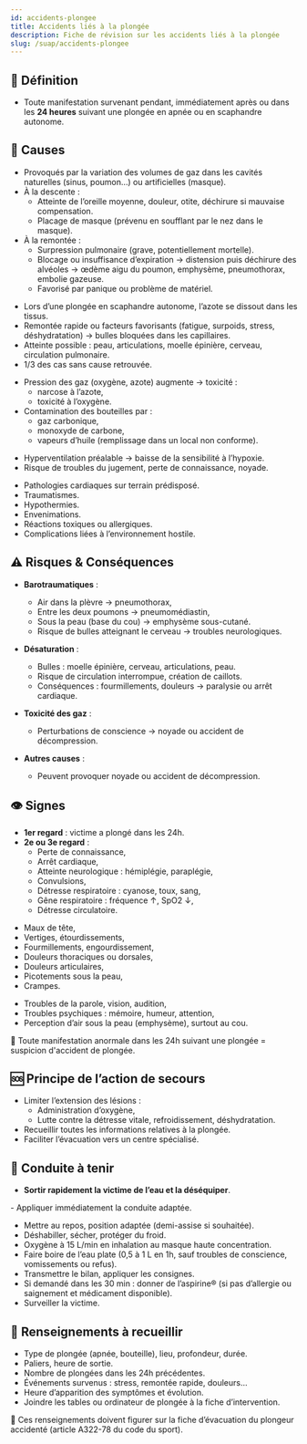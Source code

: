 ---
id: accidents-plongee
title: Accidents liés à la plongée
description: Fiche de révision sur les accidents liés à la plongée
slug: /suap/accidents-plongee
---


## 🤿 Définition

- Toute manifestation survenant pendant, immédiatement après ou dans les **24 heures** suivant une plongée en apnée ou en scaphandre autonome.

## 📌 Causes

<Tabs>
<TabItem value="barotraumatiques" label="Accidents barotraumatiques">

- Provoqués par la variation des volumes de gaz dans les cavités naturelles (sinus, poumon…) ou artificielles (masque).
- À la descente :
  - Atteinte de l’oreille moyenne, douleur, otite, déchirure si mauvaise compensation.
  - Placage de masque (prévenu en soufflant par le nez dans le masque).
- À la remontée :
  - Surpression pulmonaire (grave, potentiellement mortelle).
  - Blocage ou insuffisance d’expiration → distension puis déchirure des alvéoles → œdème aigu du poumon, emphysème, pneumothorax, embolie gazeuse.
  - Favorisé par panique ou problème de matériel.

</TabItem>
<TabItem value="desaturation" label="Accidents de désaturation">

- Lors d’une plongée en scaphandre autonome, l’azote se dissout dans les tissus.
- Remontée rapide ou facteurs favorisants (fatigue, surpoids, stress, déshydratation) → bulles bloquées dans les capillaires.
- Atteinte possible : peau, articulations, moelle épinière, cerveau, circulation pulmonaire.
- 1/3 des cas sans cause retrouvée.

</TabItem>
<TabItem value="toxiques" label="Accidents toxiques">

- Pression des gaz (oxygène, azote) augmente → toxicité :
  - narcose à l’azote,
  - toxicité à l’oxygène.
- Contamination des bouteilles par :
  - gaz carbonique,
  - monoxyde de carbone,
  - vapeurs d’huile (remplissage dans un local non conforme).

</TabItem>
<TabItem value="hyperventilation" label="Apnée + Hyperventilation">

- Hyperventilation préalable → baisse de la sensibilité à l’hypoxie.
- Risque de troubles du jugement, perte de connaissance, noyade.

</TabItem>
<TabItem value="autres" label="Autres accidents">

- Pathologies cardiaques sur terrain prédisposé.
- Traumatismes.
- Hypothermies.
- Envenimations.
- Réactions toxiques ou allergiques.
- Complications liées à l’environnement hostile.

</TabItem>
</Tabs>

## ⚠️ Risques & Conséquences

- **Barotraumatiques** :
  - Air dans la plèvre → pneumothorax,
  - Entre les deux poumons → pneumomédiastin,
  - Sous la peau (base du cou) → emphysème sous-cutané.
  - Risque de bulles atteignant le cerveau → troubles neurologiques.

- **Désaturation** :
  - Bulles : moelle épinière, cerveau, articulations, peau.
  - Risque de circulation interrompue, création de caillots.
  - Conséquences : fourmillements, douleurs → paralysie ou arrêt cardiaque.

- **Toxicité des gaz** :
  - Perturbations de conscience → noyade ou accident de décompression.

- **Autres causes** :
  - Peuvent provoquer noyade ou accident de décompression.

## 👁️ Signes

<Tabs>
<TabItem value="regards" label="Par regard">

- **1er regard** : victime a plongé dans les 24h.
- **2e ou 3e regard** :
  - Perte de connaissance,
  - Arrêt cardiaque,
  - Atteinte neurologique : hémiplégie, paraplégie,
  - Convulsions,
  - Détresse respiratoire : cyanose, toux, sang,
  - Gêne respiratoire : fréquence ↑, SpO2 ↓,
  - Détresse circulatoire.

</TabItem>
<TabItem value="signes-consultation" label="Signes subjectifs">

- Maux de tête,
- Vertiges, étourdissements,
- Fourmillements, engourdissement,
- Douleurs thoraciques ou dorsales,
- Douleurs articulaires,
- Picotements sous la peau,
- Crampes.

</TabItem>
<TabItem value="signes-examens" label="Signes cliniques">

- Troubles de la parole, vision, audition,
- Troubles psychiques : mémoire, humeur, attention,
- Perception d’air sous la peau (emphysème), surtout au cou.

</TabItem>
</Tabs>

<Admonition type="warning">
📢 Toute manifestation anormale dans les 24h suivant une plongée = suspicion d'accident de plongée.
</Admonition>

## 🆘 Principe de l’action de secours

- Limiter l’extension des lésions :
  - Administration d’oxygène,
  - Lutte contre la détresse vitale, refroidissement, déshydratation.
- Recueillir toutes les informations relatives à la plongée.
- Faciliter l’évacuation vers un centre spécialisé.

## 🛟 Conduite à tenir

- **Sortir rapidement la victime de l’eau et la déséquiper**.

<Tabs>
<TabItem value="detresse" label="Si détresse vitale">
- Appliquer immédiatement la conduite adaptée.
</TabItem>
<TabItem value="pas-de-detresse" label="Sans détresse vitale">

- Mettre au repos, position adaptée (demi-assise si souhaitée).
- Déshabiller, sécher, protéger du froid.
- Oxygène à 15 L/min en inhalation au masque haute concentration.
- Faire boire de l’eau plate (0,5 à 1 L en 1h, sauf troubles de conscience, vomissements ou refus).
- Transmettre le bilan, appliquer les consignes.
- Si demandé dans les 30 min : donner de l’aspirine® (si pas d’allergie ou saignement et médicament disponible).
- Surveiller la victime.

</TabItem>
</Tabs>

## 📄 Renseignements à recueillir

- Type de plongée (apnée, bouteille), lieu, profondeur, durée.
- Paliers, heure de sortie.
- Nombre de plongées dans les 24h précédentes.
- Événements survenus : stress, remontée rapide, douleurs…
- Heure d’apparition des symptômes et évolution.
- Joindre les tables ou ordinateur de plongée à la fiche d’intervention.

<Admonition type="note">
📑 Ces renseignements doivent figurer sur la fiche d’évacuation du plongeur accidenté (article A322-78 du code du sport).
</Admonition>